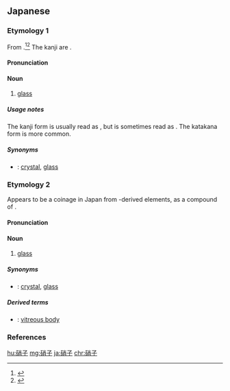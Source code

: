 ==Japanese==

===Etymology 1===
{{ja-kanjitab|yomi=irr}}
From {{etyl|nl|ja|sort=からす'}} {{m|nl|glas}}.<ref name="KDJ">{{R:Kokugo Dai Jiten}}</ref><ref name="DJR">{{R:Daijirin}}</ref> The kanji are {{juku|sort=からす'}}.

====Pronunciation====
{{ja-pron|yomi=irr|ガラス|acc=0|acc_ref=DJR,NHK}}

====Noun====
{{ja-noun|ガラス}}

# {{ja-def|ガラス}} [[glass]] {{qualifier|the material}}

=====Usage notes=====
The kanji form is usually read as {{l|ja|ガラス}}, but is sometimes read as {{l|ja|しょうし}}. The katakana form {{l|ja|ガラス}} is more common.

=====Synonyms=====
* {{ja-r|玻璃|はり}}: [[crystal]], [[glass]]

===Etymology 2===
{{ja-kanjitab|yomi=o|しょう|し}}
Appears to be a coinage in Japan from {{etyl|ltc|ja|sort=しょうし}}-derived elements, as a compound of {{compound|lang=ja|sort=しょうし|硝|tr1=shō|t1=saltpeter; niter|子|tr2=shi|pos2=diminutive suffix}}.

====Pronunciation====
{{ja-pron|yomi=goon|しょうし|acc=1|acc_ref=DJR}}

====Noun====
{{ja-noun|しょうし|hhira=せうし}}

# {{lb|ja|sort=しょうし|archaic|possibly|_|obsolete}} [[glass]] {{qualifier|the material}}

=====Synonyms=====
* {{ja-r|玻璃|はり}}: [[crystal]], [[glass]]

=====Derived terms=====
* {{ja-r|硝子体|しょうしたい}}: [[vitreous body]]

===References===
<references/>

[[hu:硝子]]
[[mg:硝子]]
[[ja:硝子]]
[[chr:硝子]]